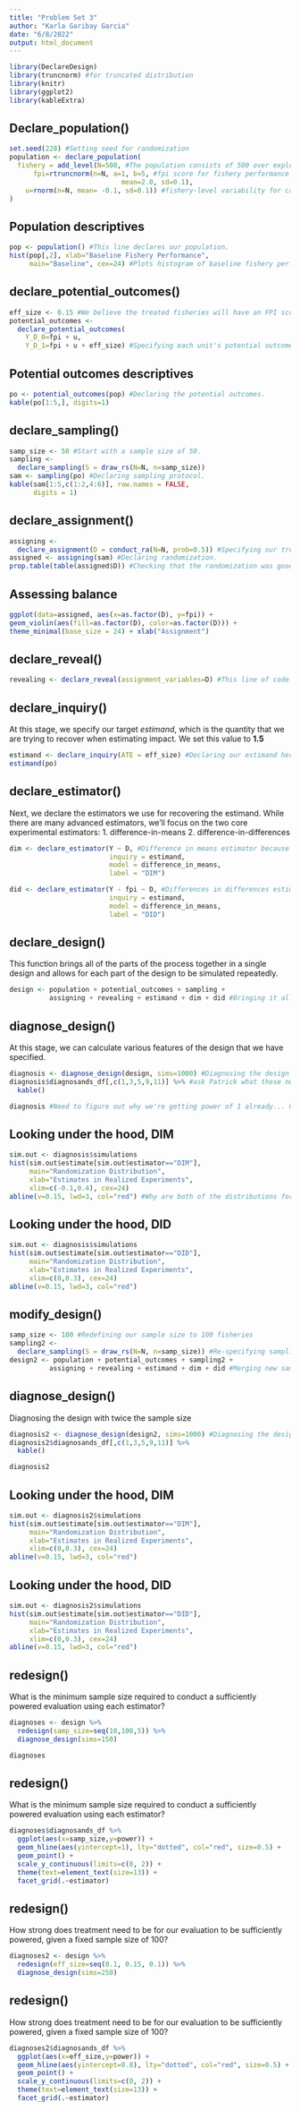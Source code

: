 ```yaml
---
title: "Problem Set 3"
author: "Karla Garibay Garcia"
date: "6/8/2022"
output: html_document
---
```

```r
library(DeclareDesign)
library(truncnorm) #for truncated distribution
library(knitr)
library(ggplot2)
library(kableExtra)
```

## Declare_population()

```r
set.seed(228) #Setting seed for randomization
population <- declare_population(
  fishery = add_level(N=500, #The population consists of 500 over exploited fisheries in Latin America and the Caribbean
      fpi=rtruncnorm(n=N, a=1, b=5, #fpi score for fishery performance indicator mean score for all 68 unique metrics
                            mean=2.0, sd=0.1), 
    u=rnorm(n=N, mean= -0.1, sd=0.1)) #fishery-level variability for calculating the treatment effect. Need to ask Patrick whether this makes sense because idk how to arbitrarily pick this variability
)
```


## Population descriptives

```r
pop <- population() #This line declares our population.
hist(pop[,2], xlab="Baseline Fishery Performance", 
     main="Baseline", cex=24) #Plots histogram of baseline fishery performance across the population. Note the truncated normal distribution.
```

## declare_potential_outcomes()


```r
eff_size <- 0.15 #We believe the treated fisheries will have an FPI score that is higher by 1.5 than the control fisheries. Thus, the ATE = 1.5.
potential_outcomes <- 
  declare_potential_outcomes(
    Y_D_0=fpi + u,
    Y_D_1=fpi + u + eff_size) #Specifying each unit's potential outcomes under treatment (Y_D_1) and control (Y_D_0). A unit's treated potential outcome is equal to their baseline fpi score, plus the increase in fpi score produced by treatment, plus some unit-level variability in its change in fpi score from baseline to endline. A unit's untreated potential outcome is the same, minus the increase in fpi score produced by treatment (i.e., no treatment effect).
```


## Potential outcomes descriptives

```r
po <- potential_outcomes(pop) #Declaring the potential outcomes.
kable(po[1:5,], digits=1)
```


## declare_sampling()

```r
samp_size <- 50 #Start with a sample size of 50.
sampling <- 
  declare_sampling(S = draw_rs(N=N, n=samp_size)) 
sam <- sampling(po) #Declaring sampling protocol.
kable(sam[1:5,c(1:2,4:6)], row.names = FALSE,
      digits = 1)
```


## declare_assignment()


```r
assigning <- 
  declare_assignment(D = conduct_ra(N=N, prob=0.5)) #Specifying our treatment assignment process. We're using simple, complete random assignment where each unit in our sample of 100 has an equal probability of being assigned to treatment and control. In expectation, we should get 50 treated and 50 control villages from this code.
assigned <- assigning(sam) #Declaring randomization.
prop.table(table(assigned$D)) #Checking that the randomization was good. This shows that 50% of our fisheries are in treatment, and 50% of them are in control.
```


## Assessing balance

```r
ggplot(data=assigned, aes(x=as.factor(D), y=fpi)) +
geom_violin(aes(fill=as.factor(D), color=as.factor(D))) +
theme_minimal(base_size = 24) + xlab("Assignment")
```

## declare_reveal()


```r
revealing <- declare_reveal(assignment_variables=D) #This line of code tells DeclareDesign to reveal each sampled unit's potential outcomes based on their assignment to treatment.
```

## declare_inquiry()

At this stage, we specify our target *estimand*, which is the quantity that we are trying to recover when estimating impact. We set this value to **1.5**

```r
estimand <- declare_inquiry(ATE = eff_size) #Declaring our estimand here, which is equal to the effect size (1.5, or the treatment effect from receiving treatment.)
estimand(po)
```


## declare_estimator()

Next, we declare the estimators we use for recovering the estimand. While there are many advanced estimators, we'll focus on the two core experimental estimators:
1. difference-in-means
2. difference-in-differences

```r
dim <- declare_estimator(Y ~ D, #Difference in means estimator because this equation is going to estimate the difference in the average level of endline fpi score between treatment and control fisheries.
                         inquiry = estimand,
                         model = difference_in_means, 
                         label = "DIM")

did <- declare_estimator(Y - fpi ~ D, #Differences in differences estimator because this equation estimates the difference in the difference between endline and baseline fpi score between treatment and control fisheries.
                         inquiry = estimand,
                         model = difference_in_means, 
                         label = "DID")
```


## declare_design()

This function brings all of the parts of the process together in a single design and allows for each part of the design to be simulated repeatedly.

```r
design <- population + potential_outcomes + sampling +
          assigning + revealing + estimand + dim + did #Bringing it all together; this call specifies our entire design from defining the population to specifying the estimators.
```


## diagnose_design()

At this stage, we can calculate various features of the design that we have specified.

```r
diagnosis <- diagnose_design(design, sims=1000) #Diagnosing the design over 1000 simulations (to estimate bias and to calculate power.)
diagnosis$diagnosands_df[,c(1,3,5,9,11)] %>% #ask Patrick what these numbers are
  kable() 

diagnosis #Need to figure out why we're getting power of 1 already... Could it be the same error from the problem set?

```


## Looking under the hood, DIM

```r
sim.out <- diagnosis$simulations 
hist(sim.out$estimate[sim.out$estimator=="DIM"],
     main="Randomization Distribution",
     xlab="Estimates in Realized Experiments",
     xlim=c(-0.1,0.4), cex=24)
abline(v=0.15, lwd=3, col="red") #Why are both of the distributions for DIM and DIM the same?
```

## Looking under the hood, DID

```r
sim.out <- diagnosis$simulations 
hist(sim.out$estimate[sim.out$estimator=="DID"],
     main="Randomization Distribution",
     xlab="Estimates in Realized Experiments",
     xlim=c(0,0.3), cex=24)
abline(v=0.15, lwd=3, col="red")
```

## modify_design()


```r
samp_size <- 100 #Redefining our sample size to 100 fisheries
sampling2 <- 
  declare_sampling(S = draw_rs(N=N, n=samp_size)) #Re-specifying sampling strategy.
design2 <- population + potential_outcomes + sampling2 +
          assigning + revealing + estimand + dim + did #Merging new sampling strategy into the DeclareDesign framework; note that all other features of the design (our estimators, randomization, etc.) remain unchanged.
```

## diagnose_design()

Diagnosing the design with twice the sample size

```r
diagnosis2 <- diagnose_design(design2, sims=1000) #Diagnosing the design over 1000 simulations (to estimate bias and to calculate power.)
diagnosis2$diagnosands_df[,c(1,3,5,9,11)] %>%
  kable()

diagnosis2
```


## Looking under the hood, DIM

```r
sim.out <- diagnosis2$simulations
hist(sim.out$estimate[sim.out$estimator=="DIM"],
     main="Randomization Distribution",
     xlab="Estimates in Realized Experiments",
     xlim=c(0,0.3), cex=24)
abline(v=0.15, lwd=3, col="red")
```

## Looking under the hood, DID

```r
sim.out <- diagnosis2$simulations
hist(sim.out$estimate[sim.out$estimator=="DID"],
     main="Randomization Distribution",
     xlab="Estimates in Realized Experiments",
     xlim=c(0,0.3), cex=24)
abline(v=0.15, lwd=3, col="red")
```

## redesign()
What is the minimum sample size required to conduct a sufficiently powered evaluation using each estimator?
```r
diagnoses <- design %>% 
  redesign(samp_size=seq(10,100,5)) %>% 
  diagnose_design(sims=150)

diagnoses
```

## redesign()
What is the minimum sample size required to conduct a sufficiently powered evaluation using each estimator?
```r
diagnoses$diagnosands_df %>% 
  ggplot(aes(x=samp_size,y=power)) +
  geom_hline(aes(yintercept=1), lty="dotted", col="red", size=0.5) +
  geom_point() +
  scale_y_continuous(limits=c(0, 2)) +
  theme(text=element_text(size=13)) +
  facet_grid(.~estimator)
```


## redesign()
How strong does treatment need to be for our evaluation to be sufficiently powered, given a fixed sample size of 100?
```r
diagnoses2 <- design %>% 
  redesign(eff_size=seq(0.1, 0.15, 0.1)) %>% 
  diagnose_design(sims=250)
```

## redesign()
How strong does treatment need to be for our evaluation to be sufficiently powered, given a fixed sample size of 100?
```r
diagnoses2$diagnosands_df %>% 
  ggplot(aes(x=eff_size,y=power)) +
  geom_hline(aes(yintercept=0.8), lty="dotted", col="red", size=0.5) +
  geom_point() +
  scale_y_continuous(limits=c(0, 2)) +
  theme(text=element_text(size=13)) +
  facet_grid(.~estimator)
```